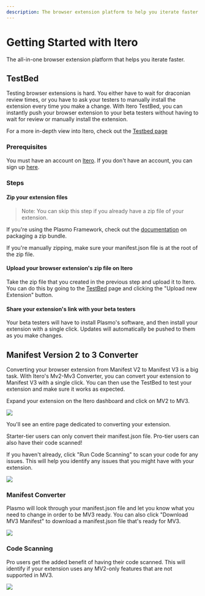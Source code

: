 ```yaml
---
description: The browser extension platform to help you iterate faster.
---
```


# Getting Started with Itero

The all-in-one browser extension platform that helps you iterate faster.

## TestBed

Testing browser extensions is hard. You either have to wait for draconian review times, or you have to ask your testers to manually install the extension every time you make a change. With Itero TestBed, you can instantly push your browser extension to your beta testers without having to wait for review or manually install the extension.

For a more in-depth view into Itero, check out the [Testbed page](./itero/testbed)

### Prerequisites

You must have an account on [Itero](https://itero.plasmo.com). If you don't have an account, you can sign up [here](https://itero.plasmo.com).

### Steps

#### Zip your extension files

> Note: You can skip this step if you already have a zip file of your extension.

If you're using the Plasmo Framework, check out the [documentation](./workflows/build#generating-a-zip-bundle) on packaging a zip bundle.

If you're manually zipping, make sure your manifest.json file is at the root of the zip file.

#### Upload your browser extension's zip file on Itero

Take the zip file that you created in the previous step and upload it to Itero. You can do this by going to the [TestBed](https://itero.plasmo.com) page and clicking the "Upload new Extension" button.

#### Share your extension's link with your beta testers

Your beta testers will have to install Plasmo's software, and then install your extension with a single click. Updates will automatically be pushed to them as you make changes.

## Manifest Version 2 to 3 Converter

Converting your browser extension from Manifest V2 to Manifest V3 is a big task. With Itero's Mv2-Mv3 Converter, you can convert your extension to Manifest V3 with a single click. You can then use the TestBed to test your extension and make sure it works as expected.

Expand your extension on the Itero dashboard and click on MV2 to MV3.

![](/screenshots/2022-11-30-16-03-15.png)

You'll see an entire page dedicated to converting your extension.

Starter-tier users can only convert their manifest.json file. Pro-tier users can also have their code scanned!

If you haven't already, click "Run Code Scanning" to scan your code for any issues. This will help you identify any issues that you might have with your extension.

![](/screenshots/2022-11-30-16-05-02.png)

### Manifest Converter

Plasmo will look through your manifest.json file and let you know what you need to change in order to be MV3 ready. You can also click "Download MV3 Manifest" to download a manifest.json file that's ready for MV3.

![](/screenshots/2022-11-30-16-05-30.png)

### Code Scanning

Pro users get the added benefit of having their code scanned. This will identify if your extension uses any MV2-only features that are not supported in MV3.

![](/screenshots/2022-11-30-16-06-15.png)
